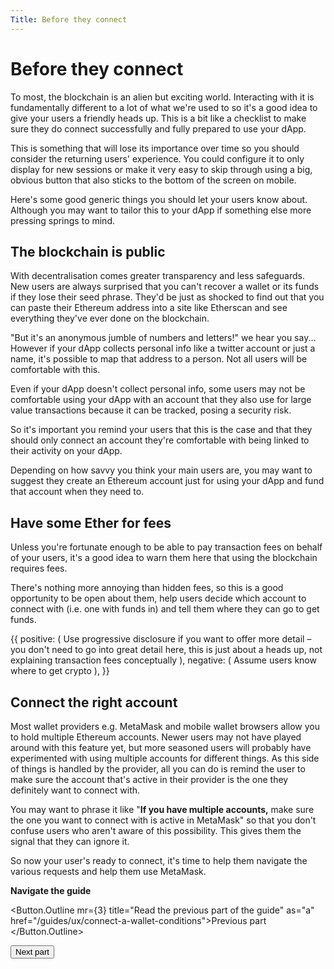 ```yaml
---
Title: Before they connect
---
```




# Before they connect

To most, the blockchain is an alien but exciting world. Interacting with it is fundamentally different to a lot of what we're used to so it's a good idea to give your users a friendly heads up. This is a bit like a checklist to make sure they do connect successfully and fully prepared to use your dApp.

This is something that will lose its importance over time so you should consider the returning users' experience. You could configure it to only display for new sessions or make it very easy to skip through using a big, obvious button that also sticks to the bottom of the screen on mobile.

Here's some good generic things you should let your users know about. Although you may want to tailor this to your dApp if something else more pressing springs to mind.

## The blockchain is public

With decentralisation comes greater transparency and less safeguards. New users are always surprised that you can't recover a wallet or its funds if they lose their seed phrase. They'd be just as shocked to find out that you can paste their Ethereum address into a site like Etherscan and see everything they've ever done on the blockchain.

"But it's an anonymous jumble of numbers and letters!" we hear you say... However if your dApp collects personal info like a twitter account or just a name, it's possible to map that address to a person. Not all users will be comfortable with this.

Even if your dApp doesn't collect personal info, some users may not be comfortable using your dApp with an account that they also use for large value transactions because it can be tracked, posing a security risk.

So it's important you remind your users that this is the case and that they should only connect an account they're comfortable with being linked to their activity on your dApp.

Depending on how savvy you think your main users are, you may want to suggest they create an Ethereum account just for using your dApp and fund that account when they need to.

## Have some Ether for fees

Unless you're fortunate enough to be able to pay transaction fees on behalf of your users, it's a good idea to warn them here that using the blockchain requires fees.

There's nothing more annoying than hidden fees, so this is a good opportunity to be open about them, help users decide which account to connect with (i.e. one with funds in) and tell them where they can go to get funds.

<DoDont>
  {{
    positive: (
      <Text>
       Use progressive disclosure if you want to offer more detail – you don't need to go into great detail here, this is just about a heads up, not explaining transaction fees conceptually
      </Text>
    ),
    negative: (
    <Text>
    Assume users know where to get crypto
    </Text>
    ),
  }}
</DoDont>


## Connect the right account

Most wallet providers e.g. MetaMask and mobile wallet browsers allow you to hold multiple Ethereum accounts. Newer users may not have played around with this feature yet, but more seasoned users will probably have experimented with using multiple accounts for different things. As this side of things is handled by the provider, all you can do is remind the user to make sure the account that's active in their provider is the one they definitely want to connect with.

You may want to phrase it like "**If you have multiple accounts,** make sure the one you want to connect with is active in MetaMask" so that you don't confuse users who aren't aware of this possibility. This gives them the signal that they can ignore it.

So now your user's ready to connect, it's time to help them navigate the various requests and help them use MetaMask.

**Navigate the guide**


<Button.Outline
  mr={3}
  title="Read the previous part of the guide"
  as="a"
  href="/guides/ux/connect-a-wallet-conditions">Previous part
</Button.Outline>

<Button
  mx={3}
  title="Read the next part of the guide"
  as="a"
  href="/guides/ux/connect-a-wallet-metamask">Next part
</Button>
